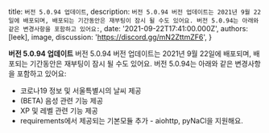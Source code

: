 
  title: `버전 5.0.94 업데이트`,
  description: `버전 5.0.94 버전 업데이트는 2021년 9월 22일에 배포되며, 배포되는 기간동안은 재부팅이 잠시 될 수도 있어요. 버전 5.0.94는 아래와 같은 변경사항을 포함하고 있어요:`,
  date: '2021-09-22T17:41:00.000Z',
  authors: [leek],
  image,
  discussion: 'https://discord.gg/mN2ZttmZF6',
}

<!--excerpt-->
**버전 5.0.94 업데이트**
버전 5.0.94 버전 업데이트는 2021년 9월 22일에 배포되며, 배포되는 기간동안은 재부팅이 잠시 될 수도 있어요. 버전 5.0.94는 아래와 같은 변경사항을 포함하고 있어요:

* 코로나19 정보 및 서울특별시의 날씨 제공
* (BETA) 음성 관련 기능 제공
* XP 및 레벨 관련 기능 제공
* requirements에서 제공되는 기본모듈 추가 - aiohttp, pyNaCl을 지원해요.

